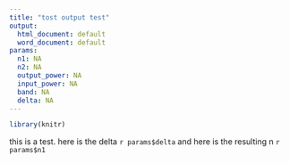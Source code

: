 ```yaml
---
title: "tost output test"
output:
  html_document: default
  word_document: default
params:
  n1: NA
  n2: NA
  output_power: NA
  input_power: NA
  band: NA
  delta: NA
---
```


```r
library(knitr)
```

this is a test. here is the delta `r params$delta` and here is the resulting n `r params$n1`